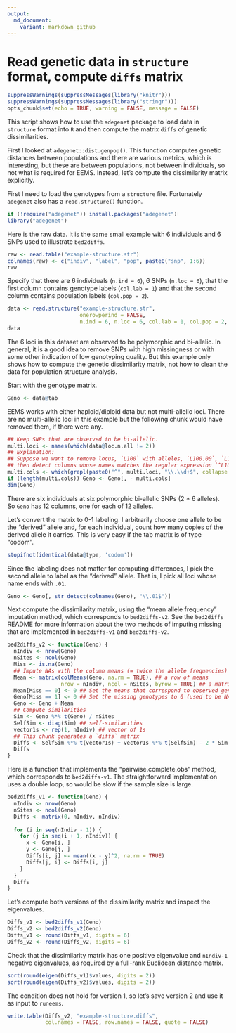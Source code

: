 ```yaml
---
output:
  md_document:
    variant: markdown_github
---
```


# Read genetic data in `structure` format, compute `diffs` matrix

```r
suppressWarnings(suppressMessages(library("knitr")))
suppressWarnings(suppressMessages(library("stringr")))
opts_chunk$set(echo = TRUE, warning = FALSE, message = FALSE)
```

This script shows how to use the `adegenet` package to load data in 
`structure` format into `R` and then compute the matrix `diffs` of 
genetic dissimilarities.

First I looked at `adegenet::dist.genpop()`. This function computes
genetic distances between populations and there are various metrics,
which is interesting, but these are between populations, not between 
individuals, so not what is required for EEMS. Instead, let's compute 
the dissimilarity matrix explicitly.

First I need to load the genotypes from a `structure` file.
Fortunately `adegenet` also has a `read.structure()` function.

```r
if (!require("adegenet")) install.packages("adegenet")
library("adegenet")
```

Here is the raw data. It is the same small example with 6 individuals
and 6 SNPs used to illustrate `bed2diffs`. 

```r
raw <- read.table("example-structure.str")
colnames(raw) <- c("indiv", "label", "pop", paste0("snp", 1:6))
raw
```

Specify that there are 6 individuals (`n.ind = 6`), 6 SNPs (`n.loc = 6`),
that the first column contains genotype labels (`col.lab = 1`) and that
the second column contains population labels (`col.pop = 2`).

```r
data <- read.structure("example-structure.str",
                       onerowperind = FALSE, 
                       n.ind = 6, n.loc = 6, col.lab = 1, col.pop = 2, ask = FALSE)
data
```

The 6 loci in this dataset are observed to be polymorphic and bi-allelic. 
In general, it is a good idea to remove SNPs with high missingness
or with some other indication of low genotyping quality. 
But this example only shows how to compute the genetic dissimilarity matrix, 
not how to clean the data for population structure analysis.

Start with the genotype matrix.

```r
Geno <- data@tab
```

EEMS works with either haploid/diploid data but not multi-allelic loci. There are
no multi-allelic loci in this example but the following chunk would have removed
them, if there were any.

```r
## Keep SNPs that are observed to be bi-allelic.
multi.loci <- names(which(data@loc.n.all != 2))
## Explanation: 
## Suppose we want to remove locus, `L100` with alleles, `L100.00`, `L100.01`, `L100.02`, 
## then detect columns whose names matches the regular expression `^L100\\.\\d+$`
multi.cols <- which(grepl(paste0("^", multi.loci, "\\.\\d+$", collapse = "|"), colnames(Geno)))
if (length(multi.cols)) Geno <- Geno[, - multi.cols]
dim(Geno)
```

There are six individuals at six polymorphic bi-allelic SNPs (2 * 6 alleles).
So `Geno` has 12 columns, one for each of 12 alleles.

Let's convert the matrix to 0-1 labeling. I arbitrarily choose one allele to be 
the "derived" allele and, for each individual, count how many copies of the derived
 allele it carries. This is very easy if the tab matrix is of type "codom".

```r
stopifnot(identical(data@type, 'codom'))
```

Since the labeling does not matter for computing differences,
I pick the second allele to label as the "derived" allele. 
That is, I pick all loci whose name ends with `.01`.

```r
Geno <- Geno[, str_detect(colnames(Geno), "\\.01$")]
```

Next compute the dissimilarity matrix, using the "mean allele frequency"
imputation method, which corresponds to `bed2diffs-v2`. See the `bed2diffs`
README for more information about the two methods of imputing missing
that are implemented in `bed2diffs-v1` and `bed2diffs-v2`.

```r
bed2diffs_v2 <- function(Geno) {
  nIndiv <- nrow(Geno)
  nSites <- ncol(Geno)
  Miss <- is.na(Geno)
  ## Impute NAs with the column means (= twice the allele frequencies)
  Mean <- matrix(colMeans(Geno, na.rm = TRUE), ## a row of means
                 nrow = nIndiv, ncol = nSites, byrow = TRUE) ## a matrix with nIndiv identical rows of means
  Mean[Miss == 0] <- 0 ## Set the means that correspond to observed genotypes to 0
  Geno[Miss == 1] <- 0 ## Set the missing genotypes to 0 (used to be NA) 
  Geno <- Geno + Mean
  ## Compute similarities
  Sim <- Geno %*% t(Geno) / nSites
  SelfSim <- diag(Sim) ## self-similarities
  vector1s <- rep(1, nIndiv) ## vector of 1s
  ## This chunk generates a `diffs` matrix
  Diffs <- SelfSim %*% t(vector1s) + vector1s %*% t(SelfSim) - 2 * Sim
  Diffs
}
```

Here is a function that implements the "pairwise.complete.obs" method, 
which corresponds to `bed2diffs-v1`. The straightforward implementation
uses a double loop, so would be slow if the sample size is large.

```r
bed2diffs_v1 <- function(Geno) {
  nIndiv <- nrow(Geno)
  nSites <- ncol(Geno)
  Diffs <- matrix(0, nIndiv, nIndiv)
  
  for (i in seq(nIndiv - 1)) {
    for (j in seq(i + 1, nIndiv)) {
      x <- Geno[i, ]
      y <- Geno[j, ]
      Diffs[i, j] <- mean((x - y)^2, na.rm = TRUE)
      Diffs[j, i] <- Diffs[i, j]
    }
  }
  Diffs
}
```

Let's compute both versions of the dissimilarity matrix and inspect the eigenvalues.

```r
Diffs_v1 <- bed2diffs_v1(Geno)
Diffs_v2 <- bed2diffs_v2(Geno)
Diffs_v1 <- round(Diffs_v1, digits = 6)
Diffs_v2 <- round(Diffs_v2, digits = 6)
```

Check that the dissimilarity matrix has one positive eigenvalue and `nIndiv-1`
negative eigenvalues, as required by a full-rank Euclidean distance matrix.

```r
sort(round(eigen(Diffs_v1)$values, digits = 2))
sort(round(eigen(Diffs_v2)$values, digits = 2))
```

The condition does not hold for version 1, so let's save version 2 and use it
as input to `runeems`.

```r
write.table(Diffs_v2, "example-structure.diffs", 
            col.names = FALSE, row.names = FALSE, quote = FALSE)
```

